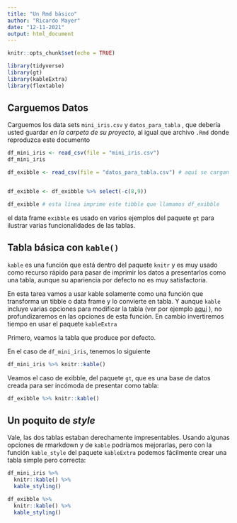 ```yaml
---
title: "Un Rmd básico"
author: "Ricardo Mayer"
date: "12-11-2021"
output: html_document
---
```


```r
knitr::opts_chunk$set(echo = TRUE)
```

```r
library(tidyverse)
library(gt)
library(kableExtra)
library(flextable)
```

## Carguemos Datos

Carguemos los data sets `mini_iris.csv` y `datos_para_tabla` , que debería usted guardar *en la carpeta de su proyecto*, al igual que archivo `.Rmd` donde reproduzca este documento

```r
df_mini_iris <- read_csv(file = "mini_iris.csv")
df_mini_iris 
```

```r
df_exibble <- read_csv(file = "datos_para_tabla.csv") # aquí se cargan datos y se crea df_exibble


df_exibble <- df_exibble %>% select(-c(8,9))

df_exibble # esta línea imprime este tibble que llamamos df_exibble
```

el data frame `exibble` es usado en varios ejemplos del paquete `gt` para ilustrar varias funcionalidades de las tablas.

## Tabla básica con `kable()`

`kable` es una función que está dentro del paquete `knitr` y es muy usado como recurso rápido para pasar de imprimir los datos a presentarlos como una tabla, aunque su apariencia por defecto no es muy satisfactoria.

En esta tarea vamos a usar kable solamente como una función que transforma un tibble o data frame y lo convierte en tabla. Y aunque `kable` incluye varias opciones para modificar la tabla (ver por ejemplo [aquí](https://bookdown.org/yihui/rmarkdown-cookbook/kable.html) ), no profundizaremos en las opciones de esta función. En cambio invertiremos tiempo en usar el paquete `kableExtra`

Primero, veamos la tabla que produce por defecto.

En el caso de `df_mini_iris`, tenemos lo siguiente

```r
df_mini_iris %>% knitr::kable()
```

Veamos el caso de exibble, del paquete `gt`, que es una base de datos creada para ser incómoda de presentar como tabla:

```r
df_exibble %>% knitr::kable()   
```

## Un poquito de *style*

Vale, las dos tablas estaban derechamente impresentables. Usando algunas opciones de rmarkdown y de `kable` podríamos mejorarlas, pero con la función `kable_style` del paquete `kableExtra` podemos fácilmente crear una tabla simple pero correcta:

```r
df_mini_iris %>%
  knitr::kable() %>% 
  kable_styling()
```

```r
df_exibble %>%
  knitr::kable() %>% 
  kable_styling()
```
